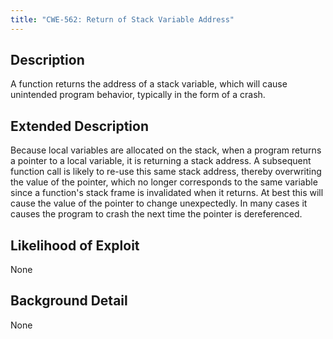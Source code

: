 ```yaml
---
title: "CWE-562: Return of Stack Variable Address"
---
```


## Description
A function returns the address of a stack variable, which will cause unintended program behavior, typically in the form of a crash.

## Extended Description
Because local variables are allocated on the stack, when a program returns a pointer to a local variable, it is returning a stack address. A subsequent function call is likely to re-use this same stack address, thereby overwriting the value of the pointer, which no longer corresponds to the same variable since a function's stack frame is invalidated when it returns. At best this will cause the value of the pointer to change unexpectedly. In many cases it causes the program to crash the next time the pointer is dereferenced.

## Likelihood of Exploit
None

## Background Detail
None
        